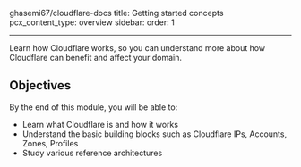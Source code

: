 ghasemi67/cloudflare-docs
title: Getting started concepts
pcx_content_type: overview
sidebar:
  order: 1

---

Learn how Cloudflare works, so you can understand more about how Cloudflare can benefit and affect your domain.

## Objectives

By the end of this module, you will be able to:

* Learn what Cloudflare is and how it works
* Understand the basic building blocks such as Cloudflare IPs, Accounts, Zones, Profiles
* Study various reference architectures
